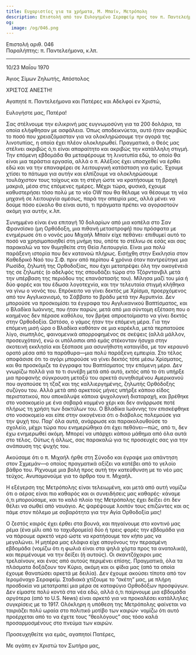 ```yaml
---
title: Ευχαριστίες για τα χρήματα, Μ. Μπαίν, Μετρόπολη
description: Επιστολή από τον Ευλογημένο Σεραφείμ προς τον π. Παντελεήμονα.
og:
  image: /og/046.png
---
```


<div style={{textAlign:'right', fontFamily:'monospace'}}>Επιστολή αριθ. 046</div>
<div style={{textAlign:'left', fontFamily:'monospace'}}>Παραλήπτης: π. Παντελεήμονα, κ.λπ.</div>

---

10/23 Μαΐου 1970

Άγιος Σίμων Ζηλωτής, Απόστολος

ΧΡΙΣΤΟΣ ΑΝΕΣΤΗ!

Αγαπητέ π. Παντελεήμονα και Πατέρες και Αδελφοί εν Χριστώ,

Ευλογήστε μας, Πατέρα!

Σας στέλνουμε την ειλικρινή μας ευγνωμοσύνη για τα 200 δολάρια, τα οποία ελήφθησαν με ασφάλεια. Όπως αποδεικνύεται, αυτό ήταν ακριβώς το ποσό που χρειαζόμασταν για να ολοκληρώσουμε την αγορά της λινοτυπίας, η οποία έχει πλέον ολοκληρωθεί. Πραγματικά, ο Θεός μας στέλνει ακριβώς ό,τι είναι απαραίτητο και ακριβώς την κατάλληλη στιγμή. Την επόμενη εβδομάδα θα μεταφέρουμε τη λινοτυπία εδώ, το οποίο θα είναι μια τεράστια εργασία, αλλά ο π. Αλέξιος έχει υποσχεθεί να έρθει εδώ και να την επαναφέρει σε λειτουργική κατάσταση για εμάς. Έχουμε χτίσει το πάτωμα για αυτήν και ελπίζουμε να ολοκληρώσουμε τουλάχιστον τους τοίχους και τη στέγη ώστε να κρατήσουμε τη βροχή μακριά, μέσα στις επόμενες ημέρες. Μέχρι τώρα, φυσικά, έχουμε καθυστερήσει τόσο πολύ με το νέο OW που θα θέλαμε να θέσουμε τη νέα μηχανή σε λειτουργία αμέσως, παρά την απειρία μας, αλλά μένει να δούμε πόσο εύκολο θα είναι αυτό, τι πράγματα πρέπει να αγοραστούν ακόμη για αυτήν, κ.λπ.

Συνημμένο είναι ένα επιταγή 10 δολαρίων από μια κοπέλα στο Σαν Φρανσίσκο (μη Ορθόδοξη, μια πιθανή μεταστροφή) που πρόσφατα με ενημέρωσε ότι ο νονός μου Μιχαήλ Μπαίν είχε πεθάνει· επιθυμεί αυτό το ποσό να χρησιμοποιηθεί στη μνήμη του, οπότε το στέλνω σε εσάς και σας παρακαλώ να τον θυμηθείτε στη Θεία Λειτουργία. Είναι μια πολύ παράξενη ιστορία που δεν κατανοώ πλήρως. Εισήχθη στην Εκκλησία στον Καθεδρικό Ναό του Σ.Φ. πριν από περίπου 4 χρόνια όταν παντρεύτηκε μια Ρωσίδα, ζηλωτή της Ορθοδοξίας, που έχει μετατρέψει όλη την οικογένειά της σε ζηλωτές (ο αδελφός της σπουδάζει τώρα στο Τζόρντανβιλ μετά την υπέρβαση της περιόδου της επανάστασής του). Μίλησα μαζί του μία ή δύο φορές και του έδωσα λογοτεχνία, και την τελευταία στιγμή κλήθηκα να γίνω ο νονός του. Επρόκειτο να γίνει δεκτός με Χρίσμα, προερχόμενος από τον Αγγλικανισμό, το Σάββατο το βράδυ μετά την Αγρυπνία. Δεν μπορούσε να προσκομίσει τα έγγραφα του Αγγλικανικού Βαπτίσματος, και ο Βλαδίκα Ιωάννης, που ήταν παρών, μετά από μια σύντομη εξέταση που ο καημένος δεν πέρασε καθόλου, τον βρήκε απροετοίμαστο να γίνει δεκτός στην Ορθοδοξία. Ωστόσο, ο γάμος ήταν την επόμενη μέρα. Για την επόμενη μισή ώρα ο Βλαδίκα καθόταν σε μια καρέκλα, μετά περπατούσε λίγο, σιωπηλός, φαινομενικά απορροφημένος σε σκέψεις (αλλά μάλλον, προσευχόταν), ενώ οι υπόλοιποι από εμάς στέκονταν ήσυχα στην σκοτεινή εκκλησία και ξέσπασε μια ασυνήθιστη καταιγίδα, με τον κεραυνό ορατό μέσα από τα παράθυρα—μια πολύ παράξενη εμπειρία. Στο τέλος αποφάσισε ότι το αγόρι μπορούσε να γίνει δεκτός τότε μέσω Χρίσματος, και θα προσκόμιζε τα έγγραφα του Βαπτίσματος την επόμενη μέρα. Δεν γνωρίζω πολλά για το τι συνέβη μετά από αυτό, εκτός από το ότι υπήρξε μια προφανής σύγκρουση μεταξύ του αρκετά συνηθισμένου Αμερικανού που αγαπούσε τη τζαζ και της καλλιεργημένης, ζηλωτής Ορθόδοξης συζύγου του. Αλλά μετά από αρκετούς μήνες υπήρξε κάποιο είδος περιστατικού, που αποκάλυψε κάποια ψυχολογική διαταραχή, και βρέθηκε στο νοσοκομείο με ένα σοβαρά κομμένο χέρι και δεν ανάρρωσε ποτέ πλήρως τη χρήση των δακτύλων του. Ο Βλαδίκα Ιωάννης τον επισκέφθηκε στο νοσοκομείο και είπε στην οικογένεια ότι ο διάβολος πολεμούσε για την ψυχή του. Παρ' όλα αυτά, ανάρρωσε και παρακολουθούσε το σχολείο, μέχρι τώρα που ενημερώθηκα ότι έχει πεθάνει—πώς, από τι, δεν έχω ενημερωθεί ακόμη. Μπορεί να υπάρχει κάποιο μάθημα από όλα αυτά στο τέλος. Ούτως ή άλλως, σας παρακαλώ για τις προσευχές σας για την ανάπαυση της ψυχής του.

Ακούσαμε ότι ο π. Μιχαήλ ήρθε στη Σύνοδο και έγραψε μια απάντηση στον Σχμεμάν—ο οποίος πραγματικά αξίζει να κατέβει από το γελοίο βάθρο του. Ρίχνουμε μια βολή προς αυτή την κατεύθυνση με το νέο μας τεύχος. Ανυπομονούμε για το άρθρο του π. Μιχαήλ.

Η εξέγερση της Μετρόπολης είναι τελειωμένη, και μετά από αυτή νομίζω ότι ο αέρας είναι πιο καθαρός και οι συνειδήσεις μας καθαρές· κάναμε ό,τι μπορούσαμε, και το καλό πλοίο της Μετρόπολης έχει δείξει ότι δεν θέλει να σωθεί από ναυάγιο. Ας ψαρέψουμε λοιπόν τους επιζώντες και ας πάμε στον πόλεμο με σοβαρότητα για την Αγία Ορθοδοξία μας!

Ο ζεστός καιρός έχει έρθει στα βουνά, και πηγαίνουμε στο κοντινό μας ρέμα (ένα μίλι από το ταχυδρομείο) δύο ή τρεις φορές την εβδομάδα για να πάρουμε αρκετό νερό ώστε να κρατήσουμε τον κήπο μας να μεγαλώνει. Η μητέρα μας ελάφια είχε απογόνους την περασμένη εβδομάδα (νομίζω ότι η φωλιά είναι στα ψηλά χόρτα προς τα ανατολικά), και περιμένουμε να την δείξει (ή αυτούς). Οι σκαντζόχοιροι μας τρελαίνουν, και ένας από αυτούς περιμένει επίσης. Πραγματικά, όλα τα πλάσματα δοξάζουν τον Κύριο, ακόμη και οι φίδια μας (από τα οποία έχουμε θανατώσει αρκετά με δειλία). Δεν έχουμε ακούσει τίποτα από τον Ιερομόναχο Σεραφείμ. Σταδιακά χτίζουμε το “σκέτη” μας, με πλήρη προσδοκία να μετατραπεί μια μέρα σε καταφύγιο Ορθοδόξων προσφύγων. Δεν είμαστε πολύ κοντά στα νέα εδώ, αλλά ό,τι παίρνουμε μια εβδομάδα αργότερα (από το U.S. News) είναι αρκετό για να προκαλέσει κατάλληλες συγκρίσεις με το 1917. Ολόκληρη η υπόθεση της Μετρόπολης φαίνεται να ταιριάζει πολύ ωραία στο πολιτικό μοτίβο των καιρών· νομίζω ότι αυτό προέρχεται από το να έχετε τους “θεολόγους” σας τόσο καλά προσαρμοσμένους στο πνεύμα των καιρών.

Προσευχηθείτε για εμάς, αγαπητοί Πατέρες,

Με αγάπη εν Χριστώ τον Σωτήρα μας,
